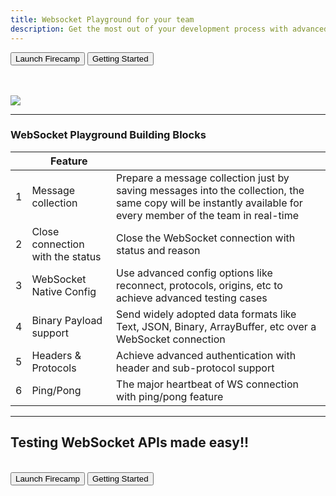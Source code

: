 ```yaml
---
title: Websocket Playground for your team
description: Get the most out of your development process with advanced features like testing WebSocket connections and collaborating with your team
---
```


<Button>Launch Firecamp</Button>
<Button variant="secondary">Getting Started</Button>

<br/><br/>
<img src="images/ws-featured.png"/>

---

### WebSocket Playground Building Blocks
|   | Feature  	                        |   	|
|--- |---	                            |---	|
| 1  | Message collection        	    | Prepare a message collection just by saving messages into the collection, the same copy will be instantly available for every member of the team in real-time 	|
| 2  | Close connection with the status | Close the WebSocket connection with status and reason  |
| 3  | WebSocket Native Config          | Use advanced config options like reconnect, protocols, origins, etc to achieve advanced testing cases   |
| 4  | Binary Payload support           | Send widely adopted data formats like Text, JSON, Binary, ArrayBuffer, etc over a WebSocket connection    |
| 5  | Headers & Protocols              | Achieve advanced authentication with header and sub-protocol support |
| 6  | Ping/Pong                        | The major heartbeat of WS connection with ping/pong feature  |

---

## Testing WebSocket APIs made easy!!
<br/>
<Button>Launch Firecamp</Button>
<Button variant="secondary">Getting Started</Button>